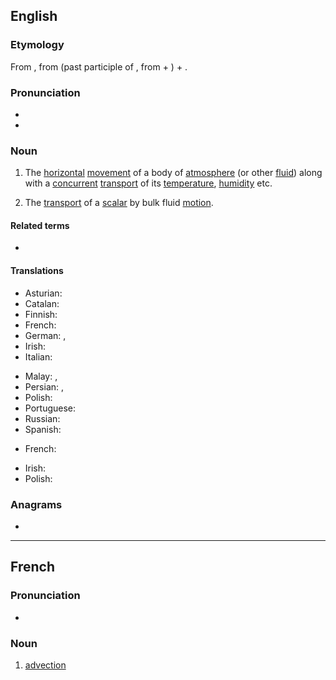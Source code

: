 ==English==
{{wikipedia}}

===Etymology===
From {{etyl|la|en}} {{m|la|advectio||act of bringing}}, from {{m|la|advectus}} (past participle of {{m|la|advehere||to carry to}}, from {{m|la|ad-}} + {{m|la|vehere||to convey}}) + {{m|la|-io}}.

===Pronunciation===
* {{IPA|en|/ædˈvɛkʃən/}}
* {{rhymes|en|ɛkʃən|s=3}}

===Noun===
{{en-noun|~}}

# {{lb|en|earth science|chemistry}} The [[horizontal]] [[movement]] of a body of [[atmosphere]] (or other [[fluid]]) along with a [[concurrent]] [[transport]] of its [[temperature]], [[humidity]] etc.
# The [[transport]] of a [[scalar]] by bulk fluid [[motion]].

====Related terms====
* {{l|en|advect}}

====Translations====
{{trans-top|The horizontal movement of a body of atmosphere (or other fluid) along with a concurrent transport of its temperature, humidity etc.}}
* Asturian: {{t|ast|adveición|f}}
* Catalan: {{t|ca|advecció|f}}
* Finnish: {{t|fi|advektio}}
* French: {{t+|fr|advection|f}}
* German: {{t|de|Strömungstransport }}, {{t+|de|Advektion |f}}
* Irish: {{t|ga|trasiompar|m}}
* Italian: {{t+|it|avvezione|f}}
{{trans-mid}}
* Malay: {{t|ms|alir lintang}}, {{t|ms|adveksi}}
* Persian: {{t+|fa|وزش|tr=vazeš}}, {{t+|fa|انتقال|tr=enteqāl}}
* Polish: {{t+|pl|adwekcja|f}}
* Portuguese: {{t+|pt|advecção|f}}
* Russian: {{t+|ru|адве́кция}}
* Spanish: {{t+|es|advección|f}}
{{trans-bottom}}

{{trans-top|The transport of a scalar by bulk fluid motion}}
* French: {{t+|fr|advection|f}}
{{trans-mid}}
* Irish: {{t|ga|trasiompar|m}}
* Polish: {{t+|pl|adwekcja|f}}
{{trans-bottom}}

===Anagrams===
* {{anagrams|en|a=acdeinotv|invocated}}

----

==French==

===Pronunciation===
* {{audio|fr|LL-Q150 (fra)-WikiLucas00-advection.wav|Audio}}

===Noun===
{{fr-noun|f}}

# {{lb|fr|earth science|chemistry}} [[#English|advection]]